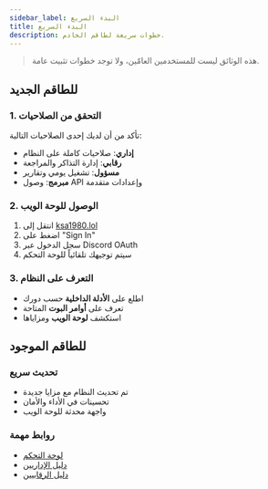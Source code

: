 ```yaml
---
sidebar_label: البدء السريع
title: البدء السريع
description: خطوات سريعة لطاقم الخادم.
---
```

> هذه الوثائق ليست للمستخدمين العامّين، ولا توجد خطوات تثبيت عامة.

## للطاقم الجديد

### 1. التحقق من الصلاحيات
تأكد من أن لديك إحدى الصلاحيات التالية:
- **إداري**: صلاحيات كاملة على النظام
- **رقابي**: إدارة التذاكر والمراجعة
- **مسؤول**: تشغيل يومي وتقارير
- **مبرمج**: وصول API وإعدادات متقدمة

### 2. الوصول للوحة الويب
1. انتقل إلى [ksa1980.lol](https://ksa1980.lol)
2. اضغط على "Sign In" 
3. سجل الدخول عبر Discord OAuth
4. سيتم توجيهك تلقائياً للوحة التحكم

### 3. التعرف على النظام
- اطلع على **الأدلة الداخلية** حسب دورك
- تعرف على **أوامر البوت** المتاحة
- استكشف **لوحة الويب** ومزاياها

## للطاقم الموجود

### تحديث سريع
- تم تحديث النظام مع مزايا جديدة
- تحسينات في الأداء والأمان
- واجهة محدثة للوحة الويب

### روابط مهمة
- [لوحة التحكم](https://ksa1980.lol/dashboard)
- [دليل الإداريين](/guides/admins)
- [دليل الرقابيين](/guides/moderators)
